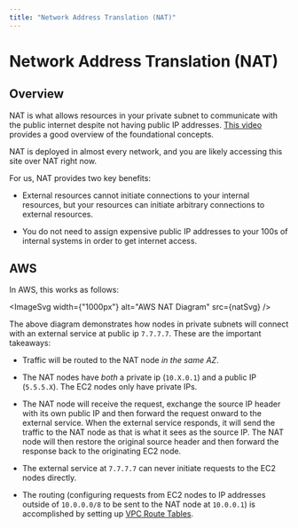 ```yaml
---
title: "Network Address Translation (NAT)"
---
```



# Network Address Translation (NAT)

## Overview

NAT is what allows resources in your private subnet to communicate with the public internet despite not having public
IP addresses. [This video](https://www.youtube.com/watch?v=FTUV0t6JaDA) provides a good overview of the foundational concepts.

NAT is deployed in almost every network, and you are likely accessing this site over NAT right now.

For us, NAT provides two key benefits:

- External resources cannot initiate connections to your internal resources, but your resources can initiate arbitrary connections
  to external resources.

- You do not need to assign expensive public IP addresses to your 100s of internal systems in order to get internet access.

## AWS

In AWS, this works as follows:

<ImageSvg width={"1000px"} alt="AWS NAT Diagram" src={natSvg} />

The above diagram demonstrates how nodes in private subnets will connect with an external service at public ip `7.7.7.7`.
These are the important takeaways:

- Traffic will be routed to the NAT node _in the same AZ_.

- The NAT nodes have _both_ a private ip (`10.X.0.1`) and a public IP
  (`5.5.5.X`). The EC2 nodes only have private IPs.

- The NAT node will receive the request, exchange the source IP header with its own public IP and then forward
  the request onward to the external service. When the external service responds, it will send the traffic to the NAT node as that
  is what it sees as the source IP. The NAT node will then restore the original source header and then forward the response back to the originating EC2 node.

- The external service at `7.7.7.7` can never initiate requests to the EC2 nodes directly.

- The routing (configuring requests from EC2 nodes to IP addresses outside of `10.0.0.0/8` to be sent to the NAT node at `10.0.0.1`)
  is accomplished by setting up [VPC Route Tables](https://docs.aws.amazon.com/vpc/latest/userguide/WorkWithRouteTables.html).
